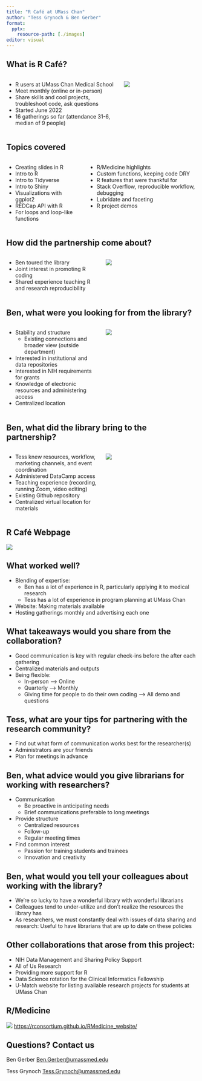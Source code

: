 ```yaml
---
title: "R Café at UMass Chan"
author: "Tess Grynoch & Ben Gerber"
format: 
  pptx:
    resource-path: [./images]
editor: visual
---
```


## What is R Café?

::: columns
::: {.column width="60%"}
-   R users at UMass Chan Medical School
-   Meet monthly (online or in-person)
-   Share skills and cool projects, troubleshoot code, ask questions
-   Started June 2022
-   16 gatherings so far (attendance 31-6, median of 9 people)
:::

::: {.column width="40%"}
![](https://libapps.s3.amazonaws.com/customers/3713/images/R_Cafe_logo.png){fig-alt="R Café logo"}
:::
:::

## Topics covered

::: columns
::: column
-   Creating slides in R
-   Intro to R
-   Intro to Tidyverse
-   Intro to Shiny
-   Visualizations with ggplot2
-   REDCap API with R
-   For loops and loop-like functions
:::

::: column
-   R/Medicine highlights
-   Custom functions, keeping code DRY
-   R features that were thankful for
-   Stack Overflow, reproducible workflow, debugging
-   Lubridate and faceting
-   R project demos
:::
:::

## How did the partnership come about?

::: columns
::: {.column width="50%"}
-   Ben toured the library
-   Joint interest in promoting R coding
-   Shared experience teaching R and research reproducibility
:::

::: {.column width="50%"}
![](https://posit.cloud/images/guide/qsShinyCode.png){fig-alt="Image of Shiny App in R"}
:::
:::

## Ben, what were you looking for from the library?

::: columns
::: {.column width="50%"}
-   Stability and structure
    -   Existing connections and broader view (outside department)
-   Interested in institutional and data repositories
-   Interested in NIH requirements for grants
-   Knowledge of electronic resources and administering access
-   Centralized location
:::

::: {.column width="50%"}
![](images/research_cycle.png){fig-alt="image of research cycle"}
:::
:::

## Ben, what did the library bring to the partnership?

::: columns
::: {.column width="50%"}
-   Tess knew resources, workflow, marketing channels, and event coordination
-   Administered DataCamp access
-   Teaching experience (recording, running Zoom, video editing)
-   Existing Github repository
-   Centralized virtual location for materials
:::

::: {.column width="50%"}
![](images/github_screen_capture.png){fig-alt="github image for R Cafe"}
:::
:::

## R Café Webpage

![](RCafeHomepage.png){fig-alt="R Café homepage with R Café logo; group description; contact information for hosts; future R Cafe gathering dates, times, and topics; recordings from past gatherings; link to learning resources; and DataCamp signup."}

## What worked well?

-   Blending of expertise:
    -   Ben has a lot of experience in R, particularly applying it to medical research
    -   Tess has a lot of experience in program planning at UMass Chan
-   Website: Making materials available
-   Hosting gatherings monthly and advertising each one

## What takeaways would you share from the collaboration?

-   Good communication is key with regular check-ins before the after each gathering
-   Centralized materials and outputs
-   Being flexible:
    -   In-person --\> Online
    -   Quarterly --\> Monthly
    -   Giving time for people to do their own coding --\> All demo and questions

## Tess, what are your tips for partnering with the research community?

-   Find out what form of communication works best for the researcher(s)
-   Administrators are your friends
-   Plan for meetings in advance

## Ben, what advice would you give librarians for working with researchers?

-   Communication
    -   Be proactive in anticipating needs
    -   Brief communications preferable to long meetings
-   Provide structure
    -   Centralized resources
    -   Follow-up
    -   Regular meeting times
-   Find common interest
    -   Passion for training students and trainees
    -   Innovation and creativity

## Ben, what would you tell your colleagues about working with the library?

-   We're so lucky to have a wonderful library with wonderful librarians
-   Colleagues tend to under-utilize and don't realize the resources the library has
-   As researchers, we must constantly deal with issues of data sharing and research: Useful to have librarians that are up to date on these policies

## Other collaborations that arose from this project:

-   NIH Data Management and Sharing Policy Support
-   All of Us Research
-   Providing more support for R
-   Data Science rotation for the Clinical Informatics Fellowship
-   U-Match website for listing available research projects for students at UMass Chan

## R/Medicine

![](https://rconsortium.github.io/RMedicine_website/images/Main.png){fig-alt="R/Medicine 2024 header with text: An R Consortium Conference. June 10-14, 2024. Virtual conference. #RMED24"} <https://rconsortium.github.io/RMedicine_website/>

## Questions? Contact us

Ben Gerber [Ben.Gerber\@umassmed.edu](mailto:Ben.Gerber@umassmed.edu)

Tess Grynoch [Tess.Grynoch\@umassmed.edu](mailto:Tess.Grynoch@umassmed.edu)
